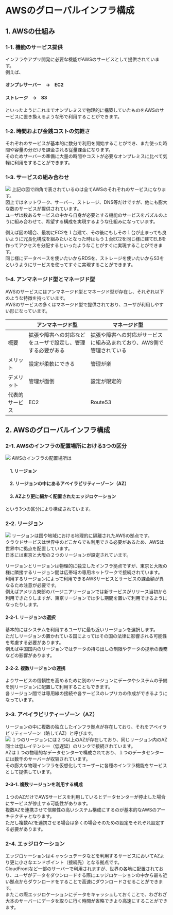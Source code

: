 # AWSのグローバルインフラ構成
## 1. AWSの仕組み
### 1-1. 機能のサービス提供
インフラやアプリ開発に必要な機能がAWSのサービスとして提供されています。  
例えば、
#### オンプレサーバー　→　EC2
#### ストレージ　→　S3
といったようにこれまでオンプレミスで物理的に構築していたものをAWSのサービスに置き換えるような形で利用することができます。 
### 1-2. 時間および金銭コストの気軽さ 
それぞれのサービスが基本的に数分で利用を開始することができ、また使った時間や容量の分だけを課金される従量課金になります。  
そのためサーバーの準備に大量の時間やコストが必要なオンプレミスに比べて気軽に利用をすることができます。
### 1-3. サービスの組み合わせ
![](../../aws_cp_grobal_infra_structure_of_aws_service_combination.png)
上記の図で四角で表されているのは全てAWSのそれぞれのサービスになります。  
図上ではネットワーク、サーバー、ストレージ、DNS等だけですが、他にも膨大な数のサービスが提供されています。  
ユーザは数あるサービスの中から自身が必要とする機能のサービスをパズルのように組み合わせて、希望する構成を実現するような仕組みになっています。  

例えば図の場合、最初にEC2を１台建て、その後にもしその１台が止まっても良いように冗長化構成を組みたいとなった時はもう１台EC2を同じ様に建てELBを作ってアクセスを分配するといったようなことがすぐに実現することができます。  
同じ様にデータベースを使いたいからRDSを、ストレージを使いたいからS3をというようにサービスを使ってすぐに実現することができます。
### 1-4. アンマネージド型とマネージド型
AWSのサービスにはアンマネージド型とマネージド型が存在し、それぞれ以下のような特徴を持っています。  
AWSのサービスの多くはマネージド型で提供されており、ユーザが利用しやすい形になっています。

|  | アンマネージド型 | マネージド型 |
|-------|-------|-------|
| 概要 | 拡張や障害への対応などをユーザで設定し、管理する必要がある | 拡張や障害への対応がサービスに組み込まれており、AWS側で管理されている |
| メリット | 設定が柔軟にできる | 管理が楽 |
| デメリット | 管理が面倒 | 設定が限定的 |
| 代表的サービス | EC2 | Route53 |
## 2. AWSのグローバルインフラ構成
### 2-1. AWSのインフラの配置場所における3つの区分
![](../../aws_cp_grobal_infra_structure_of_aws_region_and_az_and_edgelocation.png)
AWSのインフラの配置場所は
#### 　1. リージョン
#### 　2. リージョンの中にあるアベイラビリティーゾーン（AZ）
#### 　3. AZより更に細かく配置されたエッジロケーション
という3つの区分により構成されています。
### 2-2. リージョン
![](../../aws_cp_grobal_infra_structure_of_aws_region_map.png)
リージョンは国や地域における地理的に隔離されたAWSの拠点です。  
クラウドサービスは世界中のどこからでも利用できる必要があるため、AWSは世界中に拠点を配置しています。  
日本には東京と大阪の２つのリージョンが設定されています。  

リージョンとリージョンは物理的に独立したインフラ拠点ですが、東京と大阪の様に隣接するリージョン間は広帯域の専用ネットワークで接続されています。  
利用するリージョンによって利用できるAWSサービスとサービスの課金額が異なるため注意が必要です。  
例えばアメリカ東部のバージニアリージョンでは新サービスがリリース当初から利用できたりしますが、東京リージョンでは少し期間を置いて利用できるようになったりします。
#### 2-2-1. リージョンの選択
基本的にはシステムを利用するユーザに最も近いリージョンを選択します。  
ただしリージョンの置かれている国によってはその国の法律に影響される可能性を考慮する必要があります。  
例えば中国国内のリージョンではデータの持ち出しの制限やデータの提示の義務などの影響があります。
#### 2-2-2. 複数リージョンの連携
よりサービスの信頼性を高めるために別のリージョンにデータやシステムの予備を別リージョンに配置して利用することもできます。  
各リージョン間では専用線の接続や各サービスのレプリカの作成ができるようになっています。
### 2-3. アベイラビリティーゾーン（AZ）
リージョンの中に複数の独立したインフラ拠点が存在しており、それをアベイラビリティーゾーン（略してAZ）と呼びます。  
![](../../aws_cp_grobal_infra_structure_of_aws_availability_zone.png)
１つのリージョンには２つ以上のAZが存在しており、同じリージョン内のAZ同士は低レイテンシー（低遅延）のリンクで接続されています。  
AZは１つの物理的なデータセンターで構成されており、１つのデータセンターには数千のサーバーが収容されています。  
その膨大な物理インフラを仮想化してユーザーに各種のインフラ機能をサービスとして提供しています。  
#### 2-3-1. 複数リージョンを利用する構成
１つのAZだけでAWSサービスを利用しているとデータセンターが停止した場合にサービスが停止する可能性があります。  
複数AZを連携させて信頼性の高いシステム構成にするのが基本的なAWSのアーキテクチャとなります。  
ただし複数AZを連携させる場合は多くの場合そのための設定をそれぞれ設定する必要があります。
### 2-4. エッジロケーション
エッジロケーションはキャッシュデータなどを利用するサービスにおいてAZより更に小さなエンドポイント（接続先）となる拠点です。  
CloudFrontなど一部のサーバーで利用されますが、世界の各地に配置されており、ユーザがデータをダウンロードする際にエッジロケーションの中から最も近い拠点からダウンロードをすることで高速にダウンロードさせることができます。  
またこの際エッジロケーションにデータをキャッシュしておくことで、わざわざ大本のサーバーにデータを取りに行く時間が省略できより高速にすることができます。  